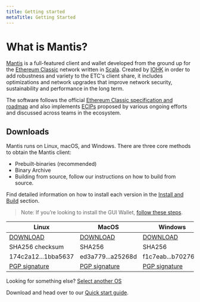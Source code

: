 ```yaml
---
title: Getting started
metaTitle: Getting Started
---
```


# What is Mantis?

[Mantis](https://mantisproject.io) is a full-featured client and wallet developed from the ground up for the [Ethereum Classic](http://ethereumclassic.org/) network written in [Scala](https://www.scala-lang.org/). Created by [IOHK](http://iohk.io/) in order to add robustness and variety to the ETC's client share, it includes optimizations and network upgrades that improve network security, sustainability and performance in the long term.

The software follows the official [Ethereum Classic specification and roadmap](https://ethereumclassic.org/knowledge/roadmap) and also implements [ECIPs](https://ecips.ethereumclassic.org/) proposed by various ongoing efforts and discussed across teams in the ecosystem.

## Downloads

Mantis runs on Linux, macOS, and Windows.
There are three core methods to obtain the Mantis client:

* Prebuilt-binaries (recommended)
* Binary Archive
* Building from source, follow our instructions on how to build from source.

Find detailed information on how to install each version in the [Install and Build](#/install) section.

> Note: If you’re looking to install the GUI Wallet, [follow these steps](#/install#).

| Linux | MacOS | Windows |
| --- | --- | --- |
|  [DOWNLOAD](#) | [DOWNLOAD](#) | [DOWNLOAD](#) |
| SHA256 checksum | SHA256 | SHA256 |
| 174c2a12...1bba5637 | ed3a779...a25268d | f1c7eab...b70276a4 |
| [PGP signature](#) | [PGP signature](#) | [PGP signature](#) |

Looking for something else? [Select another OS](#)

Download and head over to our [Quick start guide](#/quick-start).
